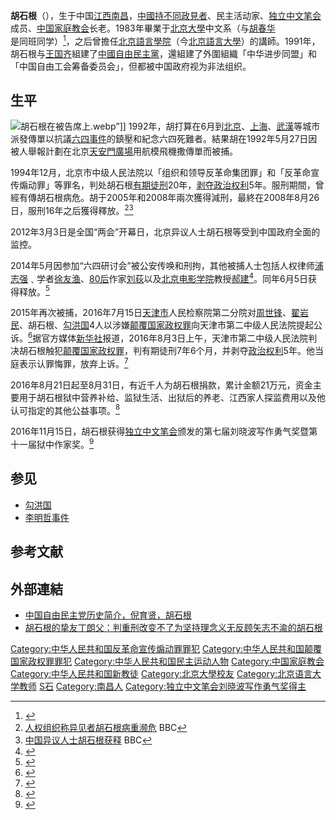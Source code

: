 '''胡石根'''（{{bd|1954年|11月14日|||catIdx=H胡}}），生于中国[[江西|江西]][[南昌|南昌]]，[[中華人民共和國|中國]][[持不同政見者|持不同政見者]]、民主活动家、[[独立中文笔会|独立中文笔会]]成员、[[中国家庭教会|中国家庭教会]]长老。1983年畢業于[[北京大學|北京大學]]中文系（与[[胡春华|胡春华]]是同班同学）<ref >{{cite web |url=http://www.voachinese.com/a/china-activist-20160805/3451374.html |language= |title=媒体观察:天津审“死磕”者，谁哭晕在厕所？ |publisher=美国之音 |date=2016-08-05 |accessdate= |archive-date=2019-06-29 |archive-url=https://web.archive.org/web/20190629015426/https://www.voachinese.com/a/china-activist-20160805/3451374.html |dead-url=no }}</ref>，之后曾擔任[[北京語言學院|北京語言學院]]（今[[北京語言大學|北京語言大學]]）的講師。1991年，胡石根与[[王国齐|王国齐]]組建了[[中國自由民主黨|中國自由民主黨]]，還組建了外圍組織「中华进步同盟」和「中国自由工会筹备委员会」，但都被中国政府视为非法组织。

==生平==
[[File:胡石根在被告席上.webp|thumb]]”]]
1992年，胡打算在6月到[[北京|北京]]、[[上海|上海]]、[[武漢|武漢]]等城市派發傳單以抗議[[六四事件|六四事件]]的鎮壓和紀念六四死難者。結果胡在1992年5月27日因被人舉報計劃在北京[[天安門廣場|天安門廣場]]用航模飛機撒傳單而被捕。

1994年12月，北京市中级人民法院以「组织和领导反革命集团罪」和「反革命宣传煽动罪」等罪名，判处胡石根[[有期徒刑|有期徒刑]]20年，[[剥夺政治权利|剥夺政治权利]]5年。服刑期間，曾經有傳胡石根病危。胡于2005年和2008年兩次獲得減刑，最終在2008年8月26日，服刑16年之后獲得釋放。<ref>[http://news.bbc.co.uk/chinese/simp/hi/newsid_3970000/newsid_3977500/3977561.stm 人权组织称异见者胡石根病重濒危] {{Wayback|url=http://news.bbc.co.uk/chinese/simp/hi/newsid_3970000/newsid_3977500/3977561.stm |date=20180130033151 }} BBC</ref><ref>[http://news.bbc.co.uk/chinese/simp/hi/newsid_7580000/newsid_7582900/7582938.stm 中国异议人士胡石根获释] {{Wayback|url=http://news.bbc.co.uk/chinese/simp/hi/newsid_7580000/newsid_7582900/7582938.stm |date=20190609124540 }} BBC</ref>

2012年3月3日是全国“两会”开幕日，北京异议人士胡石根等受到中国政府全面的监控。 

2014年5月因参加“六四研讨会”被公安传唤和刑拘，其他被捕人士包括人权律师[[浦志强|浦志强]]﹑学者[[徐友渔|徐友渔]]、[[80后|80后]]作家[[刘荻|刘荻]]以及[[北京电影学院|北京电影学院]]教授[[郝建|郝建]]<ref  name="声援">{{cite web |url=http://www.rfa.org/mandarin/yataibaodao/renquanfazhi/sy2-05082014104910.html |language= |title=浦志强会见律师徐友渔健康堪忧 90后网上举牌声援 |publisher=自由亚洲电台 |date=2014-05-08 |accessdate= |archive-date=2014-07-02 |archive-url=https://web.archive.org/web/20140702091301/http://www.rfa.org/mandarin/yataibaodao/renquanfazhi/sy2-05082014104910.html |dead-url=no }}</ref>。同年6月5日获得释放。<ref >{{cite web |url=http://www.bbc.co.uk/zhongwen/simp/china/2014/06/140605_three_activists_released.shtml |language= |title=中国释放三名因参与六四研讨会被拘人士 |publisher=BBC中文网 |date=2014年6月5日 |accessdate= |archive-date=2014年6月8日 |archive-url=https://web.archive.org/web/20140608094326/http://www.bbc.co.uk/zhongwen/simp/china/2014/06/140605_three_activists_released.shtml |dead-url=no }}</ref>

2015年再次被捕，2016年7月15日[[天津市|天津市]]人民检察院第二分院对[[周世锋|周世锋]]、[[翟岩民|翟岩民]]、胡石根、[[勾洪国|勾洪国]]4人以涉嫌[[颠覆国家政权罪|颠覆国家政权罪]]向天津市第二中级人民法院提起公诉。<ref>{{Cite web |url=http://www.voachinese.com/a/chinese-media-brands-anti-china-forces-20160719/3426127.html |title=美国“反华势力”回应法制网文章 |access-date=2016-07-20 |archive-date=2019-06-17 |archive-url=https://web.archive.org/web/20190617110122/https://www.voachinese.com/a/chinese-media-brands-anti-china-forces-20160719/3426127.html |dead-url=no }}</ref>据官方媒体[[新华社|新华社]]报道，2016年8月3日上午，天津市第二中级人民法院判决胡石根触犯[[颠覆国家政权罪|颠覆国家政权罪]]，判有期徒刑7年6个月，并剥夺[[政治权利|政治权利]]5年。他当庭表示认罪悔罪，放弃上诉。<ref>{{Cite web |url=http://www.jiemian.com/article/779311.html |title=胡石根被判处有期徒刑七年六个月 剥夺政治权利五年 |access-date=2016-08-03 |archive-date=2021-01-15 |archive-url=https://web.archive.org/web/20210115161009/https://www.jiemian.com/article/779311.html |dead-url=no }}</ref>

2016年8月21日起至8月31日，有近千人为胡石根捐款，累计金额21万元，资金主要用于胡石根狱中营养补给、监狱生活、出狱后的养老、江西家人探监费用以及他认可指定的其他公益事项。<ref >{{cite web |url=http://www.rfa.org/mandarin/yataibaodao/renquanfazhi/ql3-08292016101610.html |language= |title=民间赞扬胡石根为民主奋斗 近千人为其募捐 |publisher=自由亚洲电台 |date=2016-08-29 |accessdate= |archive-date=2021-01-17 |archive-url=https://web.archive.org/web/20210117091957/https://www.rfa.org/mandarin/yataibaodao/renquanfazhi/ql3-08292016101610.html |dead-url=no }}</ref>

2016年11月15日，胡石根获得[[独立中文笔会|独立中文笔会]]颁发的第七届刘晓波写作勇气奖暨第十一届狱中作家奖。<ref >{{cite web |url=https://www.chinesepen.org/blog/archives/73746 |language= |title=独立中文笔会2016年“狱中作家日”新闻公报 |publisher=独立中文笔会网 |date=2016年9月15日 |accessdate= |archive-date=2020年8月5日 |archive-url=https://web.archive.org/web/20200805155820/https://www.chinesepen.org/blog/archives/73746 |dead-url=no }}</ref>

== 参见 ==
*[[勾洪国|勾洪国]]
*[[李明哲事件|李明哲事件]]

== 参考文献 ==
{{Reflist|30em}}

==外部連結==
*[http://www.duping.net/XHC/show.php?bbs=11&post=791577 中国自由民主党历史简介，倪育贤，胡石根] {{Wayback|url=http://www.duping.net/XHC/show.php?bbs=11&post=791577 |date=20190610112653 }}
*[http://www.rfa.org/mandarin/yataibaodao/renquanfazhi/ck-08052016095728.html 胡石根的挚友丁朗父：判重刑改变不了为坚持理念义无反顾矢志不渝的胡石根] {{Wayback|url=http://www.rfa.org/mandarin/yataibaodao/renquanfazhi/ck-08052016095728.html |date=20190703093353 }}

{{DEFAULTSORT:HU胡}}
[[Category:中华人民共和国反革命宣传煽动罪罪犯|Category:中华人民共和国反革命宣传煽动罪罪犯]]
[[Category:中华人民共和国颠覆国家政权罪罪犯|Category:中华人民共和国颠覆国家政权罪罪犯]]
[[Category:中华人民共和国民主运动人物|Category:中华人民共和国民主运动人物]]
[[Category:中国家庭教会|Category:中国家庭教会]]
[[Category:中华人民共和国新教徒|Category:中华人民共和国新教徒]]
[[Category:北京大學校友|Category:北京大學校友]]
[[Category:北京语言大学教师|Category:北京语言大学教师]]
[[Category:胡姓|S石]]
[[Category:南昌人|Category:南昌人]]
[[Category:独立中文笔会刘晓波写作勇气奖得主|Category:独立中文笔会刘晓波写作勇气奖得主]]